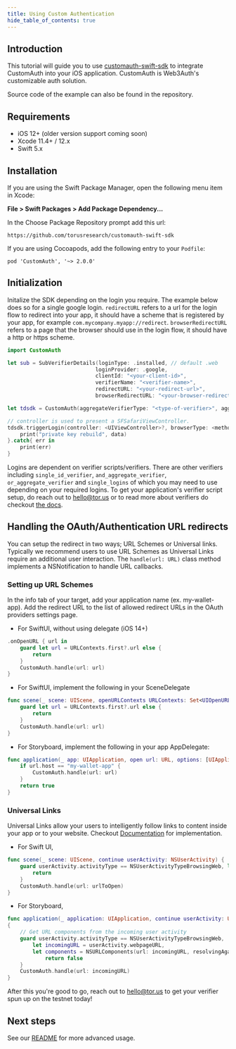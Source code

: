 ```yaml
---
title: Using Custom Authentication
hide_table_of_contents: true
---
```




## Introduction

This tutorial will guide you to use [customauth-swift-sdk](https://github.com/torusresearch/customauth-swift-sdk) to integrate CustomAuth into your
iOS application. CustomAuth is Web3Auth's customizable auth solution.

Source code of the example can also be found in the repository.

## Requirements

- iOS 12+ (older version support coming soon)
- Xcode 11.4+ / 12.x
- Swift 5.x

## Installation

If you are using the Swift Package Manager, open the following menu item in Xcode:

**File > Swift Packages > Add Package Dependency...**

In the Choose Package Repository prompt add this url:

```
https://github.com/torusresearch/customauth-swift-sdk
```

If you are using Cocoapods, add the following entry to your `Podfile`:

```
pod 'CustomAuth', '~> 2.0.0'
```

## Initialization

Initalize the SDK depending on the login you require. The example below does so for a single google login. `redirectURL` refers to a url for the login
flow to redirect into your app, it should have a scheme that is registered by your app, for example `com.mycompany.myapp://redirect`.
`browserRedirectURL` refers to a page that the browser should use in the login flow, it should have a http or https scheme.

```swift
import CustomAuth

let sub = SubVerifierDetails(loginType: .installed, // default .web
                            loginProvider: .google,
                            clientId: "<your-client-id>",
                            verifierName: "<verifier-name>",
                            redirectURL: "<your-redirect-url>",
                            browserRedirectURL: "<your-browser-redirect-url>")

let tdsdk = CustomAuth(aggregateVerifierType: "<type-of-verifier>", aggregateVerifierName: "<verifier-name>", subVerifierDetails: [sub], network: <etherum-network-to-use>)

// controller is used to present a SFSafariViewController.
tdsdk.triggerLogin(controller: <UIViewController>?, browserType: <method-of-opening-browser>, modalPresentationStyle: <style-of-modal>).done{ data in
    print("private key rebuild", data)
}.catch{ err in
    print(err)
}
```

Logins are dependent on verifier scripts/verifiers. There are other verifiers including `single_id_verifier`, `and_aggregate_verifier`,
`or_aggregate_verifier` and `single_logins` of which you may need to use depending on your required logins. To get your application's verifier script
setup, do reach out to hello@tor.us or to read more about verifiers do checkout
[the docs](https://docs.tor.us/customauth/supported-authenticators-verifiers).

## Handling the OAuth/Authentication URL redirects

You can setup the redirect in two ways; URL Schemes or Universal links. Typically we recommend users to use URL Schemes as Universal Links require an
additional user interaction. The `handle(url: URL)` class method implements a NSNotification to handle URL callbacks.

### Setting up URL Schemes

In the info tab of your target, add your application name (ex. my-wallet-app). Add the redirect URL to the list of allowed redirect URLs in the OAuth
providers settings page.

- For SwiftUI, without using delegate (iOS 14+)

```swift
.onOpenURL { url in
    guard let url = URLContexts.first?.url else {
        return
    }
    CustomAuth.handle(url: url)
}
```

- For SwiftUI, implement the following in your SceneDelegate

```swift
func scene(_ scene: UIScene, openURLContexts URLContexts: Set<UIOpenURLContext>) {
    guard let url = URLContexts.first?.url else {
        return
    }
    CustomAuth.handle(url: url)
}
```

- For Storyboard, implement the following in your app AppDelegate:

```swift
func application(_ app: UIApplication, open url: URL, options: [UIApplication.OpenURLOptionsKey : Any] = [:]) -> Bool {
    if url.host == "my-wallet-app" {
        CustomAuth.handle(url: url)
    }
    return true
}
```

### Universal Links

Universal Links allow your users to intelligently follow links to content inside your app or to your website. Checkout
[Documentation](https://developer.apple.com/ios/universal-links/) for implementation.

- For Swift UI,

```swift
func scene(_ scene: UIScene, continue userActivity: NSUserActivity) {
    guard userActivity.activityType == NSUserActivityTypeBrowsingWeb, let urlToOpen = userActivity.webpageURL else {
        return
    }
    CustomAuth.handle(url: urlToOpen)
}
```

- For Storyboard,

```swift
func application(_ application: UIApplication, continue userActivity: UIUserActivity, restorationHandler: @escaping ([UIUserActivityRestoring]?) -> Void) -> Bool
{
    // Get URL components from the incoming user activity
    guard userActivity.activityType == NSUserActivityTypeBrowsingWeb,
        let incomingURL = userActivity.webpageURL,
        let components = NSURLComponents(url: incomingURL, resolvingAgainstBaseURL: true) else {
            return false
    }
    CustomAuth.handle(url: incomingURL)
}

```

After this you're good to go, reach out to hello@tor.us to get your verifier spun up on the testnet today!

## Next steps

See our [README](https://github.com/torusresearch/customauth-swift-sdk) for more advanced usage.
